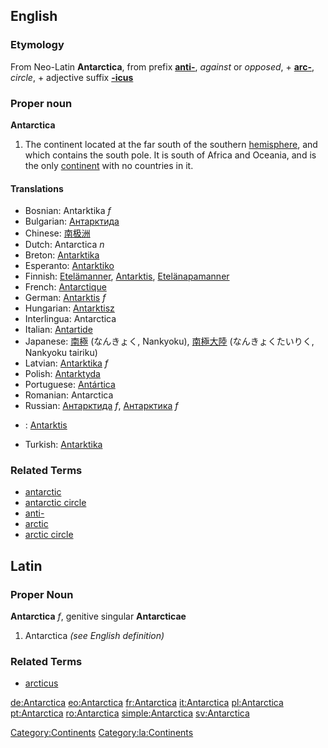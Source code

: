 ==English==
===Etymology===
From Neo-Latin '''Antarctica''', from prefix '''[[anti-]]''', ''against'' or ''opposed'', + '''[[arc-]]''', ''circle'', + adjective suffix '''[[-icus]]'''

===Proper noun===
'''Antarctica'''

# The continent located at the far south of the southern [[hemisphere]], and which contains the south pole.  It is south of Africa and Oceania, and is the only [[continent]] with no countries in it.  

====Translations====
*Bosnian: Antarktika ''f''
*Bulgarian: [[Антарктида]]
*Chinese: [[南极洲]]
*Dutch: Antarctica ''n''
*Breton: [[Antarktika]]
*Esperanto: [[Antarktiko]]
*Finnish: [[Etelämanner]], [[Antarktis]], [[Etelänapamanner]]
*French: [[Antarctique]]
*German: [[Antarktis]] ''f''
*Hungarian: [[Antarktisz]]
*Interlingua: Antarctica
*Italian: [[Antartide]]
*Japanese: [[南極]] (なんきょく, Nankyoku), [[南極大陸]] (なんきょくたいりく, Nankyoku tairiku)
*Latvian: [[Antarktika]] ''f''
*Polish: [[Antarktyda]]
*Portuguese: [[Antártica]]
*Romanian: Antarctica
*Russian: [[Антарктида]] ''f'', [[Антарктика]] ''f''
*{{sv}}: [[Antarktis]]
*Turkish: [[Antarktika]]

===Related Terms===
*[[antarctic]]
*[[antarctic circle]]
*[[anti-]]
*[[arctic]]
*[[arctic circle]]




==Latin==
===Proper Noun===
'''Antarctica''' ''f'', genitive singular '''Antarcticae'''

# Antarctica ''(see English definition)''

===Related Terms===
*[[arcticus]]

[[Category:Continents]] [[Category:la:Continents]] 

[[de:Antarctica]]
[[eo:Antarctica]]
[[fr:Antarctica]]
[[it:Antarctica]]
[[pl:Antarctica]]
[[pt:Antarctica]]
[[ro:Antarctica]]
[[simple:Antarctica]]
[[sv:Antarctica]]